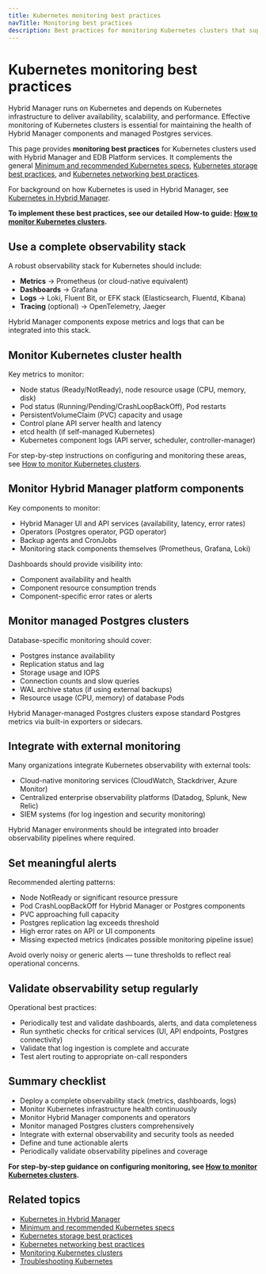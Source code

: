 ```yaml
---
title: Kubernetes monitoring best practices
navTitle: Monitoring best practices
description: Best practices for monitoring Kubernetes clusters that support Hybrid Manager and managed Postgres services.
---
```


# Kubernetes monitoring best practices

Hybrid Manager runs on Kubernetes and depends on Kubernetes infrastructure to deliver availability, scalability, and performance.
Effective monitoring of Kubernetes clusters is essential for maintaining the health of Hybrid Manager components and managed Postgres services.

This page provides **monitoring best practices** for Kubernetes clusters used with Hybrid Manager and EDB Platform services.
It complements the general [Minimum and recommended Kubernetes specs](./minimum-recommended-k8s-specs), [Kubernetes storage best practices](./k8s-storage-best-practices), and [Kubernetes networking best practices](./manage-kubernetes-networking).

For background on how Kubernetes is used in Hybrid Manager, see [Kubernetes in Hybrid Manager](../k8-in-hybrid-manager).

**To implement these best practices, see our detailed How-to guide: [How to monitor Kubernetes clusters](../../how-to/monitor-kubernetes-cluster).**

## Use a complete observability stack

A robust observability stack for Kubernetes should include:

- **Metrics** → Prometheus (or cloud-native equivalent)
- **Dashboards** → Grafana
- **Logs** → Loki, Fluent Bit, or EFK stack (Elasticsearch, Fluentd, Kibana)
- **Tracing** (optional) → OpenTelemetry, Jaeger

Hybrid Manager components expose metrics and logs that can be integrated into this stack.

## Monitor Kubernetes cluster health

Key metrics to monitor:

- Node status (Ready/NotReady), node resource usage (CPU, memory, disk)
- Pod status (Running/Pending/CrashLoopBackOff), Pod restarts
- PersistentVolumeClaim (PVC) capacity and usage
- Control plane API server health and latency
- etcd health (if self-managed Kubernetes)
- Kubernetes component logs (API server, scheduler, controller-manager)

For step-by-step instructions on configuring and monitoring these areas, see [How to monitor Kubernetes clusters](../../how-to/monitor-kubernetes-cluster).

## Monitor Hybrid Manager platform components

Key components to monitor:

- Hybrid Manager UI and API services (availability, latency, error rates)
- Operators (Postgres operator, PGD operator)
- Backup agents and CronJobs
- Monitoring stack components themselves (Prometheus, Grafana, Loki)

Dashboards should provide visibility into:

- Component availability and health
- Component resource consumption trends
- Component-specific error rates or alerts

## Monitor managed Postgres clusters

Database-specific monitoring should cover:

- Postgres instance availability
- Replication status and lag
- Storage usage and IOPS
- Connection counts and slow queries
- WAL archive status (if using external backups)
- Resource usage (CPU, memory) of database Pods

Hybrid Manager-managed Postgres clusters expose standard Postgres metrics via built-in exporters or sidecars.

## Integrate with external monitoring

Many organizations integrate Kubernetes observability with external tools:

- Cloud-native monitoring services (CloudWatch, Stackdriver, Azure Monitor)
- Centralized enterprise observability platforms (Datadog, Splunk, New Relic)
- SIEM systems (for log ingestion and security monitoring)

Hybrid Manager environments should be integrated into broader observability pipelines where required.

## Set meaningful alerts

Recommended alerting patterns:

- Node NotReady or significant resource pressure
- Pod CrashLoopBackOff for Hybrid Manager or Postgres components
- PVC approaching full capacity
- Postgres replication lag exceeds threshold
- High error rates on API or UI components
- Missing expected metrics (indicates possible monitoring pipeline issue)

Avoid overly noisy or generic alerts — tune thresholds to reflect real operational concerns.

## Validate observability setup regularly

Operational best practices:

- Periodically test and validate dashboards, alerts, and data completeness
- Run synthetic checks for critical services (UI, API endpoints, Postgres connectivity)
- Validate that log ingestion is complete and accurate
- Test alert routing to appropriate on-call responders

## Summary checklist

- Deploy a complete observability stack (metrics, dashboards, logs)
- Monitor Kubernetes infrastructure health continuously
- Monitor Hybrid Manager components and operators
- Monitor managed Postgres clusters comprehensively
- Integrate with external observability and security tools as needed
- Define and tune actionable alerts
- Periodically validate observability pipelines and coverage

**For step-by-step guidance on configuring monitoring, see [How to monitor Kubernetes clusters](../../how-to/monitor-kubernetes-cluster).**

## Related topics

- [Kubernetes in Hybrid Manager](../k8-in-hybrid-manager)
- [Minimum and recommended Kubernetes specs](./minimum-recommended-k8s-specs)
- [Kubernetes storage best practices](./k8s-storage-best-practices)
- [Kubernetes networking best practices](./manage-kubernetes-networking)
- [Monitoring Kubernetes clusters](../../how-to/monitor-kubernetes-cluster)
- [Troubleshooting Kubernetes](../../how-to/troubleshooting-on-kubernetes)
